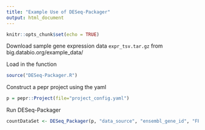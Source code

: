 ```yaml
---
title: "Example Use of DESeq-Packager"
output: html_document
---
```


```r
knitr::opts_chunk$set(echo = TRUE)
```

Download sample gene expression data `expr_tsv.tar.gz` from big.databio.org/example_data/

Load in the function

```r
source("DESeq-Packager.R")
```

Construct a pepr project using the yaml
```r
p = pepr::Project(file="project_config.yaml")
```

Run DESeq-Packager
```r
countDataSet <- DESeq_Packager(p, "data_source", "ensembl_gene_id", "FPKM")
```